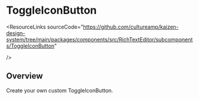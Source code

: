 
<Meta of={ToggleIconButtonStories} />

# ToggleIconButton

<ResourceLinks
  sourceCode="https://github.com/cultureamp/kaizen-design-system/tree/main/packages/components/src/RichTextEditor/subcomponents/ToggleIconButton"
  
/>

<KAIOInstallation exportNames="ToggleIconButton" />

## Overview

Create your own custom ToggleIconButton.

<Canvas of={ToggleIconButtonStories.Playground} />
<Controls of={ToggleIconButtonStories.Playground} />
